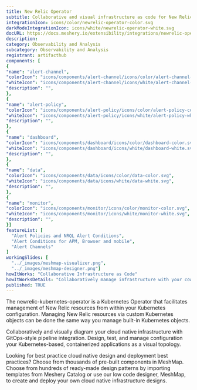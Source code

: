 ```yaml
---
title: New Relic Operator
subtitle: Collaborative and visual infrastructure as code for New Relic Operator
integrationIcon: icons/color/newrelic-operator-color.svg
darkModeIntegrationIcon: icons/white/newrelic-operator-white.svg
docURL: https://docs.meshery.io/extensibility/integrations/newrelic-operator
description: 
category: Observability and Analysis
subcategory: Observability and Analysis
registrant: artifacthub
components: [
{
"name": "alert-channel",
"colorIcon": "icons/components/alert-channel/icons/color/alert-channel-color.svg",
"whiteIcon": "icons/components/alert-channel/icons/white/alert-channel-white.svg",
"description": "",
},
{
"name": "alert-policy",
"colorIcon": "icons/components/alert-policy/icons/color/alert-policy-color.svg",
"whiteIcon": "icons/components/alert-policy/icons/white/alert-policy-white.svg",
"description": "",
},
{
"name": "dashboard",
"colorIcon": "icons/components/dashboard/icons/color/dashboard-color.svg",
"whiteIcon": "icons/components/dashboard/icons/white/dashboard-white.svg",
"description": "",
},
{
"name": "data",
"colorIcon": "icons/components/data/icons/color/data-color.svg",
"whiteIcon": "icons/components/data/icons/white/data-white.svg",
"description": "",
},
{
"name": "monitor",
"colorIcon": "icons/components/monitor/icons/color/monitor-color.svg",
"whiteIcon": "icons/components/monitor/icons/white/monitor-white.svg",
"description": "",
}]
featureList: [
  "Alert Policies and NRQL Alert Conditions",
  "Alert Conditions for APM, Browser and mobile",
  "Alert Channels"
]
workingSlides: [
  "../_images/meshmap-visualizer.png",
  "../_images/meshmap-designer.png"]
howItWorks: "Collaborative Infrastructure as Code"
howItWorksDetails: "Collaboratively manage infrastructure with your coworkers synchronously sharing the same designs."
published: TRUE
---
```

<p>
The newrelic-kubernetes-operator is a Kubernetes Operator that facilitates management of New Relic resources from within your Kubernetes configuration. Managing New Relic resources via custom Kubernetes objects can be done the same way you manage built-in Kubernetes objects.
</p>
<p>
    Collaboratively and visually diagram your cloud native infrastructure with GitOps-style pipeline integration. Design, test, and manage configuration your Kubernetes-based, containerized applications as a visual topology.
</p>
<p>
    Looking for best practice cloud native design and deployment best practices? Choose from thousands of pre-built components in MeshMap. Choose from hundreds of ready-made design patterns by importing templates from Meshery Catalog or use our low code designer, MeshMap, to create and deploy your own cloud native infrastructure designs.
</p>
